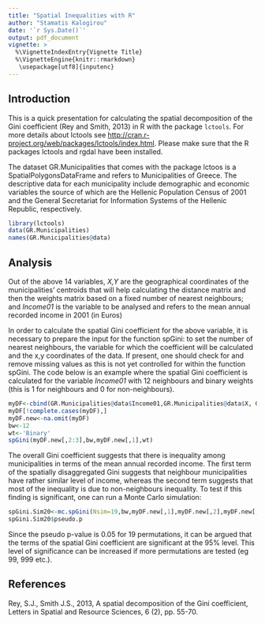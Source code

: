 ---
title: "Spatial Inequalities with R"
author: "Stamatis Kalogirou"
date: '`r Sys.Date()`'
output: pdf_document
vignette: >
  %\VignetteIndexEntry{Vignette Title}  
  %\VignetteEngine{knitr::rmarkdown}
   \usepackage[utf8]{inputenc}
---
## Introduction

This is a quick presentation for calculating the spatial decomposition of the Gini coefficient (Rey and Smith, 2013) in R with the package `lctools`. For more details about lctools see <http://cran.r-project.org/web/packages/lctools/index.html>. Please make sure that the R packages lctools and rgdal have been installed. 

The dataset GR.Municipalities that comes with the package lctoos is a SpatialPolygonsDataFrame and refers to Municipalities of Greece. The descriptive data for each municipality include demographic and economic variables the source of which are the Hellenic Population Census of 2001 and the General Secretariat for Information Systems of the Hellenic Republic, respectively.

```{r message=FALSE}
library(lctools)
data(GR.Municipalities)
names(GR.Municipalities@data)
```

## Analysis

Out of the above 14 variables, _X,Y_ are the geographical coordinates of the municipalities' centroids that will help calculating the distance matrix and then the weights matrix based on a fixed number of nearest neighbours; and _Income01_ is the variable to be analysed and refers to the mean annual recorded income in 2001 (in Euros)

In order to calculate the spatial Gini coefficient for the above variable, it is necessary to prepare the input for the function spGini: to set the number of nearest neighbours, the variable for which the coefficient will be calculated and the x,y coordinates of the data. If present, one should check for and remove missing values as this is not yet controlled for within the function spGini. The code below is an example where the spatial Gini coefficient is calculated for the variable _Income01_ with 12 neighbours and binary weights (this is 1 for neighbours and 0 for non-neighbours).

```{r}
myDF<-cbind(GR.Municipalities@data$Income01,GR.Municipalities@data$X, GR.Municipalities@data$Y)
myDF[!complete.cases(myDF),]
myDF.new<-na.omit(myDF)
bw<-12
wt<-'Binary'
spGini(myDF.new[,2:3],bw,myDF.new[,1],wt)
```

The overall Gini coefficient suggests that there is inequality among municipalities in terms of the mean annual recorded income. The first term of the spatially disaggregated Gini suggests that neighbour municipalities have rather similar level of income, whereas the second term suggests that most of the inequality is due to non-neighbours inequality. To test if this finding is significant, one can run a Monte Carlo simulation:

```{r warning = FALSE}
spGini.Sim20<-mc.spGini(Nsim=19,bw,myDF.new[,1],myDF.new[,2],myDF.new[,3],wt)
spGini.Sim20$pseudo.p
```
Since the pseudo p-value is 0.05 for 19 permutations, it can be argued that the terms of the spatial Gini coefficient are significant at the 95% level. This level of significance can be increased if more permutations are tested (eg 99, 999 etc.).


## References

Rey, S.J., Smith J.S., 2013, A spatial decomposition of the Gini coefficient, Letters in Spatial and Resource Sciences, 6 (2), pp. 55-70.
